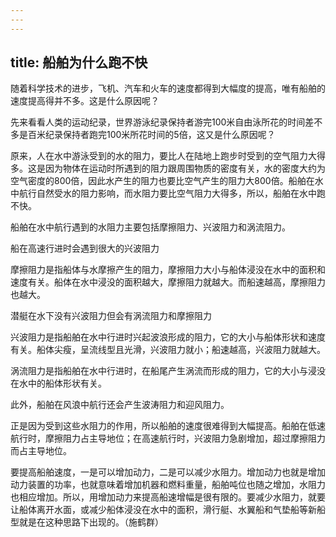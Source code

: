 ```yaml
---
---
---
```

title: 船舶为什么跑不快
---




随着科学技术的进步，飞机、汽车和火车的速度都得到大幅度的提高，唯有船舶的速度提高得并不多。这是什么原因呢？



先来看看人类的运动纪录，世界游泳纪录保持者游完100米自由泳所花的时间差不多是百米纪录保持者跑完100米所花时间的5倍，这又是什么原因呢？

原来，人在水中游泳受到的水的阻力，要比人在陆地上跑步时受到的空气阻力大得多。这是因为物体在运动时所遇到的阻力跟周围物质的密度有关，水的密度大约为空气密度的800倍，因此水产生的阻力也要比空气产生的阻力大800倍。船舶在水中航行自然受水的阻力影响，而水阻力要比空气阻力大得多，所以，船舶在水中跑不快。

船舶在水中航行遇到的水阻力主要包括摩擦阻力、兴波阻力和涡流阻力。

船在高速行进时会遇到很大的兴波阻力



摩擦阻力是指船体与水摩擦产生的阻力，摩擦阻力大小与船体浸没在水中的面积和速度有关。船体在水中浸没的面积越大，摩擦阻力就越大。而船速越高，摩擦阻力也越大。

潜艇在水下没有兴波阻力但会有涡流阻力和摩擦阻力



兴波阻力是指船舶在水中行进时兴起波浪形成的阻力，它的大小与船体形状和速度有关。船体尖瘦，呈流线型且光滑，兴波阻力就小；船速越高，兴波阻力就越大。

涡流阻力是指船舶在水中行进时，在船尾产生涡流而形成的阻力，它的大小与浸没在水中的船体形状有关。

此外，船舶在风浪中航行还会产生波涛阻力和迎风阻力。

正是因为受到这些水阻力的作用，所以船舶的速度很难得到大幅提高。船舶在低速航行时，摩擦阻力占主导地位；在高速航行时，兴波阻力急剧增加，超过摩擦阻力而占主导地位。

要提高船舶速度，一是可以增加动力，二是可以减少水阻力。增加动力也就是增加动力装置的功率，也就意味着增加机器和燃料重量，船舶吨位也随之增加，水阻力也相应增加。所以，用增加动力来提高船速增幅是很有限的。要减少水阻力，就要让船体离开水面，或减少船体浸没在水中的面积，滑行艇、水翼船和气垫船等新船型就是在这种思路下出现的。（施鹤群）